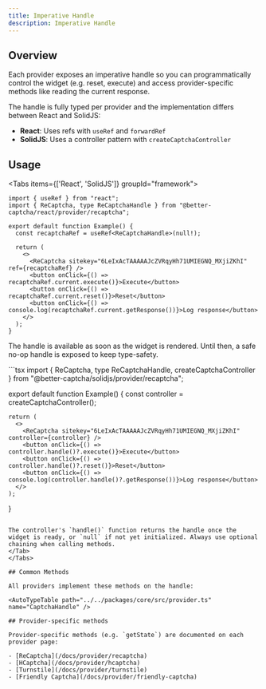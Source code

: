 ```yaml
---
title: Imperative Handle
description: Imperative Handle
---
```


## Overview

Each provider exposes an imperative handle so you can programmatically control the widget (e.g. reset, execute) and access provider-specific methods like reading the current response.

The handle is fully typed per provider and the implementation differs between React and SolidJS:
- **React**: Uses refs with `useRef` and `forwardRef`
- **SolidJS**: Uses a controller pattern with `createCaptchaController`

## Usage

<Tabs items={['React', 'SolidJS']} groupId="framework">
  <Tab value="React">
  ```tsx
  import { useRef } from "react";
  import { ReCaptcha, type ReCaptchaHandle } from "@better-captcha/react/provider/recaptcha";

  export default function Example() {
    const recaptchaRef = useRef<ReCaptchaHandle>(null!);

    return (
      <>
        <ReCaptcha sitekey="6LeIxAcTAAAAAJcZVRqyHh71UMIEGNQ_MXjiZKhI" ref={recaptchaRef} />
        <button onClick={() => recaptchaRef.current.execute()}>Execute</button>
        <button onClick={() => recaptchaRef.current.reset()}>Reset</button>
        <button onClick={() => console.log(recaptchaRef.current.getResponse())}>Log response</button>
      </>
    );
  }
  ```
  
  The handle is available as soon as the widget is rendered. Until then, a safe no-op handle is exposed to keep type-safety.
  </Tab>
  
  <Tab value="SolidJS">
  ```tsx
  import { ReCaptcha, type ReCaptchaHandle, createCaptchaController } from "@better-captcha/solidjs/provider/recaptcha";

  export default function Example() {
    const controller = createCaptchaController<ReCaptchaHandle>();

    return (
      <>
        <ReCaptcha sitekey="6LeIxAcTAAAAAJcZVRqyHh71UMIEGNQ_MXjiZKhI" controller={controller} />
        <button onClick={() => controller.handle()?.execute()}>Execute</button>
        <button onClick={() => controller.handle()?.reset()}>Reset</button>
        <button onClick={() => console.log(controller.handle()?.getResponse())}>Log response</button>
      </>
    );
  }
  ```
  
  The controller's `handle()` function returns the handle once the widget is ready, or `null` if not yet initialized. Always use optional chaining when calling methods.
  </Tab>
</Tabs>

## Common Methods

All providers implement these methods on the handle:

<AutoTypeTable path="../../packages/core/src/provider.ts" name="CaptchaHandle" />

## Provider-specific methods

Provider-specific methods (e.g. `getState`) are documented on each provider page:

- [ReCaptcha](/docs/provider/recaptcha)
- [HCaptcha](/docs/provider/hcaptcha)
- [Turnstile](/docs/provider/turnstile)
- [Friendly Captcha](/docs/provider/friendly-captcha)


